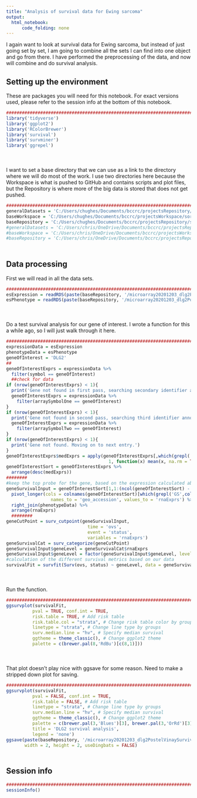 ```yaml
---
title: "Analysis of survival data for Ewing sarcoma"
output:
  html_notebook:
      code_folding: none
---
```


I again want to look at survival data for Ewing sarcoma, but instead of just going set by set, I am going to combine all the sets I can find into one object and go from there. I have performed the preprocessing of the data, and now will combine and do survival analysis.

## Setting up the environment

These are packages you will need for this notebook. For exact versions used, please refer to the session info at the bottom of this notebook.

```r
##########################################################################################
library('tidyverse')
library('ggplot2')
library('RColorBrewer')
library('survival')
library('survminer')
library('ggrepel')
```

<div style="margin-bottom:50px;"></div>

I want to set a base directory that we can use as a link to the directory where we will do most of the work. I use two directories here because the Workspace is what is pushed to GitHub and contains scripts and plot files, but the Repository is where more of the big data is stored that does not get pushed.

```r
##########################################################################################
generalDatasets = 'C:/Users/chughes/Documents/bccrc/projectsRepository/generalDatasets'
baseWorkspace = 'C:/Users/chughes/Documents/bccrc/projectsWorkspace/sorensenLab/relatedToDlg2'
baseRepository = 'C:/Users/chughes/Documents/bccrc/projectsRepository/sorensenLab/relatedToDlg2'
#generalDatasets = 'C:/Users/chris/OneDrive/Documents/bccrc/projectsRepository/generalDatasets'
#baseWorkspace = 'C:/Users/chris/OneDrive/Documents/bccrc/projectsWorkspace/sorensenLab/relatedToYbx1'
#baseRepository = 'C:/Users/chris/OneDrive/Documents/bccrc/projectsRepository/sorensenLab/relatedToYbx1'
```

<div style="margin-bottom:50px;"></div>

## Data processing

First we will read in all the data sets.

```r
##########################################################################################
esExpression = readRDS(paste(baseRepository, '/microarray20201203_dlg2PostelVinaySurvival/dataset_postelVinayExpression.rds', sep = ''))
esPhenotype = readRDS(paste(baseRepository, '/microarray20201203_dlg2PostelVinaySurvival/dataset_postelVinayPhenotype.rds', sep = ''))
```

<div style="margin-bottom:50px;"></div>


<div style="margin-bottom:50px;"></div>

Do a test survival analysis for our gene of interest. I wrote a function for this a while ago, so I will just walk through it here.

```r
##########################################################################################
expressionData = esExpression
phenotypeData = esPhenotype
geneOfInterest = 'DLG2'
##
geneOfInterestExprs = expressionData %>%
  filter(symbol == geneOfInterest)
  ##check for data
if (nrow(geneOfInterestExprs) < 1){
  print('Gene not found in first pass, searching secondary identifier annotation.')
  geneOfInterestExprs = expressionData %>%
    filter(arraySymbolOne == geneOfInterest)
}
if (nrow(geneOfInterestExprs) < 1){
  print('Gene not found in second pass, searching third identifier annotation.')
  geneOfInterestExprs = expressionData %>%
    filter(arraySymbolTwo == geneOfInterest)
}
if (nrow(geneOfInterestExprs) < 1){
  print('Gene not found. Moving on to next entry.')
}
geneOfInterestExprs$medExprs = apply(geneOfInterestExprs[,which(grepl('GS',colnames(geneOfInterestExprs)))[1]:ncol(geneOfInterestExprs)], 
                                       1, function(x) mean(x, na.rm = TRUE))
geneOfInterestSort = geneOfInterestExprs %>%
  arrange(desc(medExprs))
########
#keep the top probe for the gene, based on the expression calculated above
geneSurvivalInput = geneOfInterestSort[1,1:(ncol(geneOfInterestSort) - 1)] %>%
  pivot_longer(cols = colnames(geneOfInterestSort)[which(grepl('GS',colnames(geneOfInterestSort)))[1]]:colnames(geneOfInterestSort)[(ncol(geneOfInterestSort) - 1)], 
                 names_to = 'geo_accession', values_to = 'rnaExprs') %>%
  right_join(phenotypeData) %>%
  arrange(rnaExprs)
  ########
geneCutPoint = surv_cutpoint(geneSurvivalInput,
                               time = 'ovs',
                               event = 'status',
                               variables = 'rnaExprs')
geneSurvivalCat = surv_categorize(geneCutPoint)
geneSurvivalInput$geneLevel = geneSurvivalCat$rnaExprs
geneSurvivalInput$geneLevel = factor(geneSurvivalInput$geneLevel, levels = c('low','high'))
#calculation of the different survival metrics based on our data
survivalFit = survfit(Surv(ovs, status) ~ geneLevel, data = geneSurvivalInput)

```

<div style="margin-bottom:50px;"></div>

Run the function.

```r
##########################################################################################
ggsurvplot(survivalFit,
          pval = TRUE, conf.int = TRUE,
          risk.table = TRUE, # Add risk table
          risk.table.col = "strata", # Change risk table color by groups
          linetype = "strata", # Change line type by groups
          surv.median.line = "hv", # Specify median survival
          ggtheme = theme_classic(), # Change ggplot2 theme
          palette = c(brewer.pal(8,'RdBu')[c(8,1)]))
```

<div style="margin-bottom:50px;"></div>

That plot doesn't play nice with ggsave for some reason. Need to make a stripped down plot for saving.

```r
##########################################################################################
ggsurvplot(survivalFit,
          pval = FALSE, conf.int = TRUE,
          risk.table = FALSE, # Add risk table
          linetype = "strata", # Change line type by groups
          surv.median.line = "hv", # Specify median survival
          ggtheme = theme_classic(), # Change ggplot2 theme
          palette = c(brewer.pal(3,'Blues')[3], brewer.pal(3,'OrRd')[3]),
          title = 'DLG2 survival analysis',
          legend = 'none')
ggsave(paste(baseRepository, '/microarray20201203_dlg2PostelVinaySurvival/survival_dlg2SurvivalPostelVinay.pdf', sep = ''), 
       width = 2, height = 2, useDingbats = FALSE)
```

<div style="margin-bottom:50px;"></div>

## Session info

```r
##########################################################################################
sessionInfo()
```